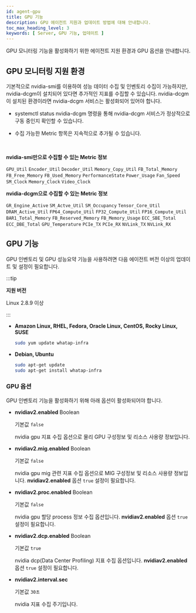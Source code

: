 ```yaml
---
id: agent-gpu
title: GPU 기능
description: GPU 에이전트 지원과 업데이트 방법에 대해 안내합니다.
toc_max_heading_level: 3
keywords: [ Server, GPU 기능, 업데이트 ]
---
```


GPU 모니터링 기능을 활성화하기 위한 에이전트 지원 환경과 GPU 옵션을 안내합니다.

## GPU 모니터링 지원 환경

기본적으로 nvidia-smi를 이용하여 성능 데이터 수집 및 인벤토리 수집이 가능하지만, nvidia-dcgm이 설치되어 있다면 추가적인 지표를 수집할 수 있습니다. 
nvidia-dcgm이 설치된 환경이라면 nvidia-dcgm 서비스는 활성화되어 있어야 합니다.

* systemctl status nvidia-dcgm 명령을 통해 nvidia-dcgm 서비스가 정상적으로 구동 중인지 확인할 수 있습니다.

* 수집 가능한 Metric 항목은 지속적으로 추가될 수 있습니다.  

<br />

**nvidia-smi만으로 수집할 수 있는 Metric 정보**  

`GPU_Util` `Encoder_Util` `Decoder_Util` `Memory_Copy_Util` `FB_Total_Memory` `FB_Free_Memory` `FB_Used_Memory` `PerformanceState` `Power_Usage` `Fan_Speed` `SM_Clock` `Memory_Clock` `Video_Clock`


**nvidia-dcgm으로 수집할 수 있는 Metric 정보**  

`GR_Engine_Active` `SM_Actve_Util` `SM_Occupancy` `Tensor_Core_Util` `DRAM_Active_Util` `FP64_Compute_Util` `FP32_Compute_Util` `FP16_Compute_Util` `BAR1_Total_Memory` `FB_Reserved_Memory` `FB_Memory_Usage` `ECC_SBE_Total` `ECC_DBE_Total` `GPU_Temperature` `PCIe_TX` `PCIe_RX` `NVLink_TX` `NVLink_RX`


## GPU 기능

GPU 인벤토리 및 GPU 성능요약 기능을 사용하려면 다음 에이전트 버전 이상의 업데이트 및 설정이 필요합니다.

:::tip

**지원 버전**

Linux 2.8.9 이상

:::

* **Amazon Linux, RHEL, Fedora, Oracle Linux, CentOS, Rocky Linux, SUSE**

  ```bash
  sudo yum update whatap-infra
  ```

* **Debian, Ubuntu**

  ```bash
  sudo apt-get update
  sudo apt-get install whatap-infra
  ```

### GPU 옵션 

GPU 인벤토리 기능을 활성화하기 위해 아래 옵션이 활성화되어야 합니다.

* **nvidiav2.enabled** <span class='type'>Boolean</span>

  기본값 `false`
  
  nvidia gpu 지표 수집 옵션으로 물리 GPU 구성정보 및 리소스 사용량 정보입니다.

* **nvidiav2.mig.enabled** <span class='type'>Boolean</span>

  기본값 `false`
  
  nvidia gpu mig 관련 지표 수집 옵션으로 MIG 구성정보 및 리소스 사용량 정보입니다. **nvidiav2.enabled** 옵션 `true` 설정이 필요합니다.

* **nvidiav2.proc.enabled** <span class='type'>Boolean</span>

  기본값 `false`

  nvidia gpu 할당 process 정보 수집 옵션입니다. **nvidiav2.enabled** 옵션 `true` 설정이 필요합니다.

* **nvidiav2.dcp.enabled** <span class='type'>Boolean</span>

  기본값 `true`

  nvidia dcp(Data Center Profiling) 지표 수집 옵션입니다. **nvidiav2.enabled** 옵션 `true` 설정이 필요합니다.

* **nvidiav2.interval.sec**

  기본값 `30초`

  nvidia 지표 수집 주기입니다. 
